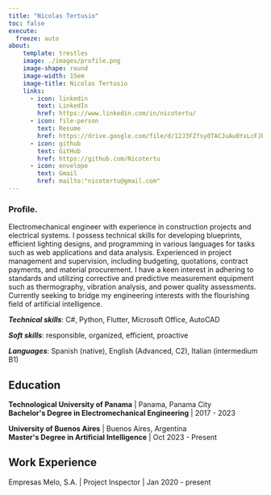 ```yaml
---
title: "Nicolas Tertusio"
toc: false
execute: 
  freeze: auto
about:
    template: trestles
    image: ./images/profile.png
    image-shape: round
    image-width: 15em
    image-title: Nicolas Tertusio
    links:
      - icon: linkedin
        text: LinkedIn
        href: https://www.linkedin.com/in/nicotertu/
      - icon: file-person
        text: Resume
        href: https://drive.google.com/file/d/12J3FZfsy0TACJuAu0YxLcFJPfC9afZtJ/view?usp=drive_link
      - icon: github
        text: GitHub
        href: https://github.com/Nicotertu
      - icon: envelope
        text: Gmail
        href: mailto:"nicotertu@gmail.com"
---
```


```{=html}
<style>
.skills {
  font-weight: bold;
  font-style: italic;
}

.education {
  font-weight: bold;
  margin: 0;
  padding: 0;
}
</style>
```

### Profile.

:::{#hero-heading}

Electromechanical engineer with experience in construction projects and electrical systems. I possess technical skills for developing blueprints, efficient lighting designs, and programming in various languages for tasks such as web applications and data analysis. Experienced in project management and supervision, including budgeting, quotations, contract payments, and material procurement. I have a keen interest in adhering to standards and utilizing corrective and predictive measurement equipment such as thermography, vibration analysis, and power quality assessments. Currently seeking to bridge my engineering interests with the flourishing field of artificial intelligence.

`<b class=skills>Technical skills</b>`{=html}: C#, Python, Flutter, Microsoft Office, AutoCAD

`<b class=skills>Soft skills</b>`{=html}: responsible, organized, efficient, proactive

`<b class=skills>Languages</b>`{=html}: Spanish (native), English (Advanced, C2), Italian (intermedium B1)

## Education

`<b class=education>Technological University of Panama</b> | Panama, Panama City<br>`{=html}
`<b class=education>Bachelor's Degree in Electromechanical Engineering</b> | 2017 - 2023`{=html}

`<b class=education>University of Buenos Aires</b> | Buenos Aires, Argentina<br>`{=html}
`<b class=education>Master's Degree in Artificial Intelligence</b> | Oct 2023 - Present`{=html}

## Work Experience

Empresas Melo, S.A. | Project Inspector | Jan 2020 - present

:::